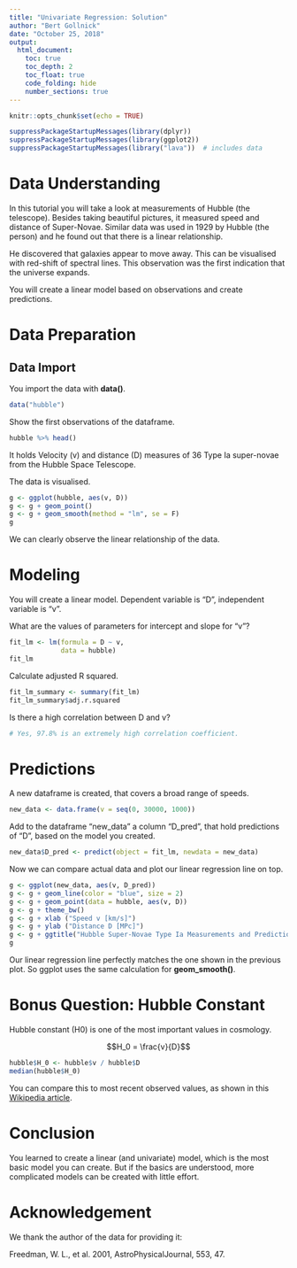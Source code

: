 ---
title: "Univariate Regression: Solution"
author: "Bert Gollnick"
date: "October 25, 2018"
output: 
  html_document:
    toc: true
    toc_depth: 2
    toc_float: true
    code_folding: hide
    number_sections: true
---

```{r setup, include=FALSE}
knitr::opts_chunk$set(echo = TRUE)
```

```{r}
suppressPackageStartupMessages(library(dplyr))
suppressPackageStartupMessages(library(ggplot2))
suppressPackageStartupMessages(library("lava"))  # includes data
```

# Data Understanding

In this tutorial you will take a look at measurements of Hubble (the telescope). Besides taking beautiful pictures, it measured speed and distance of Super-Novae. Similar data was used in 1929 by Hubble (the person) and he found out that there is a linear relationship.

He discovered that galaxies appear to move away. This can be visualised with red-shift of spectral lines. This observation was the first indication that the universe expands.

You will create a linear model based on observations and create predictions.

# Data Preparation

## Data Import

You import the data with **data()**.

```{r}
data("hubble")
```

Show the first observations of the dataframe.

```{r}
hubble %>% head()
```


It holds Velocity (v) and distance (D) measures of 36 Type Ia super-novae from the Hubble Space Telescope.

The data is visualised.

```{r}
g <- ggplot(hubble, aes(v, D))
g <- g + geom_point()
g <- g + geom_smooth(method = "lm", se = F)
g
```

We can clearly observe the linear relationship of the data.

# Modeling

You will create a linear model. Dependent variable is "D", independent variable is "v".

What are the values of parameters for intercept and slope for "v"?

```{r}
fit_lm <- lm(formula = D ~ v, 
             data = hubble)
fit_lm
```

Calculate adjusted R squared.

```{r}
fit_lm_summary <- summary(fit_lm)
fit_lm_summary$adj.r.squared
```

Is there a high correlation between D and v?

```{r}
# Yes, 97.8% is an extremely high correlation coefficient.
```

# Predictions

A new dataframe is created, that covers a broad range of speeds.

```{r}
new_data <- data.frame(v = seq(0, 30000, 1000))
```

Add to the dataframe "new_data" a column "D_pred", that hold predictions of "D", based on the model you created.

```{r}
new_data$D_pred <- predict(object = fit_lm, newdata = new_data)
```

Now we can compare actual data and plot our linear regression line on top.

```{r}
g <- ggplot(new_data, aes(v, D_pred))
g <- g + geom_line(color = "blue", size = 2)
g <- g + geom_point(data = hubble, aes(v, D))
g <- g + theme_bw()
g <- g + xlab ("Speed v [km/s]")
g <- g + ylab ("Distance D [MPc]")
g <- g + ggtitle("Hubble Super-Novae Type Ia Measurements and Predictions")
g
```

Our linear regression line perfectly matches the one shown in the previous plot. So ggplot uses the same calculation for **geom_smooth()**.

# Bonus Question: Hubble Constant

Hubble constant (H0) is one of the most important values in cosmology. 

$$H_0 = \frac{v}{D}$$

```{r}
hubble$H_0 <- hubble$v / hubble$D
median(hubble$H_0)
```

You can compare this to most recent observed values, as shown in this [Wikipedia article](https://en.wikipedia.org/wiki/Hubble%27s_law).

# Conclusion

You learned to create a linear (and univariate) model, which is the most basic model you can create. But if the basics are understood, more complicated models can be created with little effort.

# Acknowledgement

We thank the author of the data for providing it:

Freedman, W. L., et al. 2001, AstroPhysicalJournal, 553, 47.